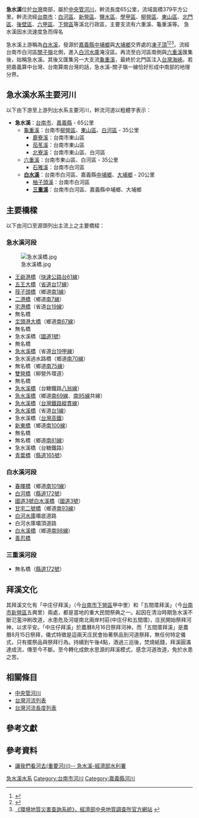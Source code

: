 {{Infobox river
| river_name = 急水溪
| image_name = 急水溪風景.JPG
| image_size = 300px
| caption    = 自鄉道南69線、南95線共線上的急水溪橋往西拍攝的風景，圖中之橋為[[臺灣糖業鐵路|臺糖鐵路]]橋（學甲線）
| origin     = [[嘉義縣|嘉義縣]][[中埔鄉|中埔鄉]]與[[大埔鄉|大埔鄉]]交界處的[[凍子頂山|凍子頂]]<ref name="南勢社區"/><ref name="白河水庫管理所"/>
| mouth      = 王爺港
| progression = [[台灣海峽|台灣海峽]]
| basin_countries = {{ROC}}
| location  = [[台南市|台南市]][[白河區|白河區]]、[[新營區|新營區]]、[[鹽水區|鹽水區]]、[[學甲區|學甲區]]、<br>[[柳營區|柳營區]]、[[東山區_(臺南市)|東山區]]、[[北門區|北門區]]、[[後壁區|後壁區]]、[[六甲區|六甲區]]、[[下營區|下營區]]
| length    = {{convert|65|km|0}}
| elevation = {{convert|1,234|m|0}}
| mouth_elevation = {{convert|0|m|0}}
| discharge = {{convert|15|m3/s|0}}
| watershed = {{convert|379|km2|0}}
}}
'''急水溪'''位於[[台灣|台灣]]南部，屬於[[中央管河川|中央管河川]]，幹流長度65公里，流域面積379平方公里。幹流流經[[臺南市|台南市]]：[[白河區|白河區]]、[[新營區|新營區]]、[[鹽水區|鹽水區]]、[[學甲區|學甲區]]、[[柳營區|柳營區]]、[[東山區_(臺南市)|東山區]]、[[北門區|北門區]]、[[後壁區|後壁區]]、[[六甲區|六甲區]]、[[下營區|下營區]]等溪北行政區，主要支流有六重溪、龜重溪等。
急水溪因水流速度急而得名

急水溪上游稱為[[白水溪|白水溪]]，發源於[[嘉義縣|嘉義縣]][[中埔鄉|中埔鄉]]與[[大埔鄉|大埔鄉]]交界處的[[凍子頂山|凍子頂]]<ref name="南勢社區">{{Cite web |url=http://www.tainan.gov.tw/tn/agron/warehouse/G00000/26.pdf |title=《臺南市東山區南勢社區農村再生計畫》，臺南市東山區南勢社區發展協會，2013年6月8日，第10頁 |access-date=2016年6月15日 |archive-url=https://web.archive.org/web/20160808105822/http://www.tainan.gov.tw/tn/agron/warehouse/G00000/26.pdf |archive-date=2016年8月8日 |dead-url=yes }}</ref><ref name="白河水庫管理所">{{Cite web |url=http://140.124.61.21/2006/11/951107_3.pdf |title=劉中河，《九十五年度白河水庫白水溪支流野溪整治工程》，嘉南水利會白河水庫管理所 |access-date=2016-06-15 |archive-url=https://web.archive.org/web/20160916031212/http://140.124.61.21/2006/11/951107_3.pdf |archive-date=2016-09-16 |dead-url=yes }}</ref><ref>[http://envgeo.moeacgs.gov.tw/moeapaper/rock/94191se.htm 《環境地質災害查詢系統》，經濟部中央地質調查所官方網站] {{webarchive|url=https://archive.is/20120715232951/http://envgeo.moeacgs.gov.tw/moeapaper/rock/94191se.htm |date=2012-07-15 }}</ref>。流經台南市白河區[[關子嶺|關子嶺]]北側，進入[[白河水庫_(臺灣)|白河水庫]]淹沒區。再流至白河區南側與[[六重溪|六重溪]]匯集後，始稱急水溪。其後又匯集另一大支流[[龜重溪|龜重溪]]，最終於北門區注入[[台灣海峽|台灣海峽]]。若把嘉義算中台灣、台南算南台灣的話，急水溪-關子嶺一線恰好形成中南部的地理分界。{{來源請求}}

==急水溪水系主要河川==
以下由下游至上游列出水系主要河川，幹流河道以粗體字表示：
*'''急水溪'''：[[臺南市|台南市]]、[[嘉義縣|嘉義縣]] - 65公里
**[[龜重溪|龜重溪]]：台南市[[柳營區|柳營區]]、[[東山區_(臺南市)|東山區]]、[[白河區|白河區]] - 35公里
***[[鹿寮溪_(臺南市)|鹿寮溪]]：台南市東山區
***[[茄苳溪_(臺南市)|茄苳溪]]：台南市東山區
***[[北寮溪|北寮溪]]：台南市東山區、白河區
**[[六重溪|六重溪]]：台南市東山區、白河區 - 35公里
***[[石雅溪|石雅溪]]：台南市白河區
**'''[[白水溪|白水溪]]'''：台南市白河區、嘉義縣[[中埔鄉|中埔鄉]]、[[大埔鄉|大埔鄉]] - 20公里
***[[柚子頭溪|柚子頭溪]]：台南市白河區
***'''[[三重溪|三重溪]]'''：台南市白河區、嘉義縣中埔鄉、大埔鄉

==主要橋樑==
以下由河口至源頭列出主流上之主要橋樑：

===急水溪河段===
[[File:急水溪橋.jpg|thumb]]
*[[王爺港橋|王爺港橋]]（[[台灣省道快速公路|快速公路]][[台61線|台61線]]）
*[[五王大橋|五王大橋]]（[[省道|省道]][[台17線|台17線]]）
*[[筏子頭橋|筏子頭橋]]（鄉道[[南1線|南1線]]）
*[[二港橋|二港橋]]（鄉道[[南7線|南7線]]）
*[[宅港橋|宅港橋]]（省道[[台19線|台19線]]）
*無名橋
*[[坔頭港大橋|坔頭港大橋]]（鄉道[[南67線|南67線]]）
*無名橋
*急水溪橋（[[中山高速公路|國道1號]]）
*無名橋
*[[急水溪橋_(台19甲線)|急水溪橋]]（省道[[台19甲線|台19甲線]]）
*急水溪過水路橋（鄉道[[南70線|南70線]]）
*無名橋（鄉道[[南75線|南75線]]）
*[[雙營橋|雙營橋]]（柳營外環道）
*無名橋
*[[急水溪橋_(學甲線)|急水溪橋]]（台糖鐵路[[八翁線|八翁線]]）
*[[急水溪橋_(延平-柳營路)|急水溪橋]]（鄉道[[南69線|南69線]]、[[南95線|南95線]]共線）
*[[急水溪橋_(台鐵)|急水溪橋]]（[[台灣鐵路|台灣鐵路]][[縱貫線_(鐵路)|縱貫線]]）
*[[急水溪橋_(台1線)|急水溪橋]]（省道[[台1線|台1線]]）
*急水溪橋（[[台灣高鐵|台灣高鐵]]）
*[[新東橋|新東橋]]（鄉道[[南100線|南100線]]）
*無名橋
*無名橋（鄉道[[南81線|南81線]]）
*急水溪橋（台糖鐵路）
*[[青葉橋|青葉橋]]（[[縣道165號|縣道165號]]）

===白水溪河段===
*[[春暉橋|春暉橋]]（鄉道[[南101線|南101線]]）
*[[白河橋|白河橋]]（[[縣道172號|縣道172號]]）
*[[國道3號白水溪橋|國道3號白水溪橋]]（[[福爾摩沙高速公路|國道3號]]）
*[[甘宅二號橋|甘宅二號橋]]（鄉道[[南93線|南93線]]）
*[[白河水庫_(臺灣)|白河水庫]]壩底道路
*白河水庫壩頂道路
*[[白水溪橋|白水溪橋]]（鄉道[[南98線|南98線]]）
*[[善忍橋|善忍橋]]

===三重溪河段===
*無名橋（[[縣道172號|縣道172號]]）


==拜溪文化==
其拜溪文化有「中庄仔拜溪」（今[[台南市|台南市]][[下營區|下營區]]甲中里）和「五間厝拜溪」（今[[台南市|台南市]][[新營區|新營區]]五興里）兩處，都是當地的重大民間祭典之一。起因在清治時期急水溪不斷氾濫沖刷改道，水患危及河堤南北兩岸村莊(中庄仔和五間厝)，庄民開始祭拜河神，以求平安。「中庄仔拜溪」於農曆8月16日祭拜河神，而「五間厝拜溪」是農曆8月15日祭拜，儀式特徵是這兩天庄民會抬著祭品到河道祭拜，無任何特定儀式，只有擺祭品與祭拜行為。持續到午後4點，酒過三巡後，焚燒紙錢，拜溪圓滿達成流，傳至今不斷。至今轉化成飲水思源的拜溪模式，感念河道改道，免於水患之苦。

==相關條目==
*[[中央管河川|中央管河川]]
*[[台灣河流列表|台灣河流列表]]
*[[台灣河流長度列表|台灣河流長度列表]]

==參考文獻==
{{Reflist}}

==參考資料==
{{commons category|Jishui River}}
*{{zh-tw}}[https://web.archive.org/web/20080102020905/http://www.wra.gov.tw/ct.asp?xItem=20080&CtNode=4361 讓我們看河去(重要河川)-- 急水溪-經濟部水利署]

{{台灣河流}}
[[Category:急水溪水系|]]
[[Category:台南市河川|Category:台南市河川]]
[[Category:嘉義縣河川|Category:嘉義縣河川]]